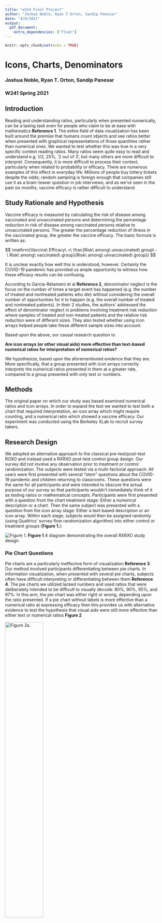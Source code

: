 ```yaml
---
title: "w214 Final Project"
author: "Joshua Noble, Ryan T Orton, Sandip Panesar"
date: "4/8/2021"
output: 
  pdf_document:
    extra_dependencies: ["float"]
---
```


```r
knitr::opts_chunk$set(echo = TRUE)
```

# Icons, Charts, Denominators
### Joshua Noble, Ryan T. Orton, Sandip Panesar
### W241 Spring 2021


## Introduction

Reading and understanding ratios, particularly when presented numerically, can be a taxing task even for people who claim to be at ease with mathematics **Reference 1**. The entire field of data visualization has been built around the premise that humans count objects and see ratios better when presented with graphical representations of those quantities rather than numerical ones. We wanted to test whether this was true in a very specific context reading ratios. Many ratios seem quite easy to read and understand e.g. 1/2, 25%, ‘2 out of 3’, but many others are more difficult to interpret. Consequently, it is more difficult to process their context, particularly when related to probability or efficacy. There are numerous examples of this effect in everyday life: Millions of people buy lottery tickets despite the odds; random sampling is foreign enough that companies still use it as a brain-teaser question in job interviews; and as we’ve seen in the past six months, vaccine efficacy is rather difficult to understand.

## Study Rationale and Hypothesis

Vaccine efficacy is measured by calculating the risk of disease among vaccinated and unvaccinated persons and determining the percentage reduction in risk of disease among vaccinated persons relative to unvaccinated persons. The greater the percentage reduction of illness in the vaccinated group, the greater the vaccine efficacy. The basic formula is written as:

$$
\mathrm{Vaccine\ Efficacy\ =\ \frac{Risk\ among\ unvaccinated\ group\ -\ Risk\ among\ vaccinated\ group}{Risk\ among\ unvaccinated\ group}}
$$

It is unclear exactly how well this is understood, however. Certainly the COVID-19 pandemic has provided us ample opportunity to witness how these efficacy results can be confusing.

According to Garcia-Retamero et al **Reference 2**, denominator neglect is the focus on the number of times a target event has happened (e.g. the number of treated and nontreated patients who die) without considering the overall number of opportunities for it to happen (e.g. the overall number of treated and nontreated patients). In their 2 studies, the authors' addressed the effect of denominator neglect in problems involving treatment risk reduction where samples of treated and non-treated patients and the relative risk reduction were of different sizes. They also tested whether using icon arrays helped people take these different sample sizes into account. 

Based upon the above, our causal research question is:

**Are icon arrays (or other visual aids) more effective than text-based numerical ratios for interpretation of numerical ratios?**

We hypothesize, based upon the aforementioned evidence that they are. More specifically, that a group presented with icon arrays correctly interprets the numerical ratios presented in them at a greater rate, compared to a group presented with only text or numbers.

## Methods

The original paper on which our study was based examined numerical ratios and icon arrays. In order to expand the test we wanted to test both a chart that required interpretation, an icon array which might require counting, and a numerical ratio which showed a vaccine efficacy. Our experiment was conducted using the Berkeley XLab to recruit survey takers.

## Research Design

We adopted an alternative approach to the classical pre-test/post-test ROXO and instead used a RXRXO post-test control group design. Our survey did not involve any observation prior to treatment or control randomization. The subjects were tested via a multi-factorial approach: All users were first presented with several "stem" questions about the COVID-19 pandemic and children returning to classrooms. These questions were the same for all participants and were intended to obscure the actual purpose of our survey so that participants wouldn't immediately think of it as testing ratios or mathematical concepts. Participants were first presented with a question from the chart treatment stage: Either a numerical description or a chart. Then the same subject was presented with a question from the icon array stage: Either a text-based description or an icon array. Within each stage, subjects would then be assigned randomly (using Qualtrics' survey flow randomization algorithm) into either control or treatment groups (**Figure 1.**):

![Figure 1.](images/roxo.png)
**Figure 1** A diagram demonstrating the overall RXRXO study design.

### Pie Chart Questions

Pie charts are a particularly ineffective form of visualization **Reference 3**. Our method involved participants differentiating between pie charts. In information visualization, when presented with several pie charts, subjects often have difficult interpreting or differentiating between them **Reference 4**. The pie charts we utilized lacked numbers and used ratios that were deliberately intended to be difficult to visually decode: 80%, 90%, 95%, and 97%. In this arm, the pie chart was either right or wrong, depending upon the ratio presented. If a pie chart without labels is more effective than a numerical ratio at expressing efficacy then this provides us with alternative evidence to test the hypothesis that visual aids were still more effective than either text or numerical ratios **Figure 2**

![Figure 2a.](images/3_97.png){width=50%}
![Figure 2b.](images/5_95.png){width=50%}

**Figure 2** a. A pie chart representing 97% efficacy, b. A pie chart representing 85% efficacy.

### Icon Array Questions

For the icon array questions, icon arrays were employed to test numerical ratios of efficacy against icon arrays that represented vaccine efficacy. These icon arrays differ from the pie chart pairings in that they contain countable quantities of different colored icons and thus can be more precise than the charts **Figure 3**. 

![Figure 3a.](images/array_1.png){width=50%}

![Figure 3b.](images/array_2.png){width=50%}

**Figure 3** a. Icon array representing the treatment group of a hypothetical vaccine trial, whereby 4 out of 200 (represented by red and black figures, respectively) contracted COVID-19 following vaccination. b. Icon array representing the control group of a hypothetical vaccine trial, whereby 10 out of 100 (represented by red and black figures, respectively) contracted COVID-19 following vaccination. Altogether, vaccine efficacy is 80%.

The 'correct' answer to the question presented to the icon array subjects is also significantly easier to interpret compared to those in the chart arm. The correct answer was always 'yes', i.e. the vaccine was efficacious at the 80% level.

## Confounding Variables

In addition to the study-specific data, we also acquired a range of demographic data of participants. Numerous factors may affect the responses to our questions, namely how well subjects were able to understand them. These include age, level of educational attainment and English as a second language (ESL) status. We therefore kept data from the Berkeley Xlab experimental survey pertaining to these factors for use in analysis. 

## Analytic Plan

> 1. Descriptive statistics.
> 2. Group-based Statistical Tests (Chi-Squared).
> 3. Regression Analysis with and without potential control features. 

## Pilot Data

We ran a pilot study using Qualitrics which received 19 valid responses. This survey was open for approximately 10 days. The structure of the Pilot survey contained two arms which tested a chart against a numerator/denominator numerical representation and an icon array against a numerator/denominator numerical representation. We didn't collect demographic data from respondents. The accuracy of responses to the two questions is shown below: 

![Pilot Study Results](images/pilot_table.png)

The pilot study was not large enough to provide reliable sample sizes but it did provide confirmation that our survey itself was working as intended.

In the chart treatment group, users answered correctly 85.7% of the time, while in the control they answered 83.3% of the time. **Table 1.**.

![Table 1.](images/pilot_table.png)


The pilot study was not large enough to provide reliable sample sizes but it did provide confirmation that our survey itself was working as intended.

## Results 

The overall breakdown of our study is provided in **Figure 4.**. In all there were 309 respondents. 45 subjects were lost to attrition (test-stage surveys, failure to complete). For the first question, 131 subjects were presented with the pie-chart (treatment group) and 133 subjects were presented with the text control question. For the second question, 128 subjects were presented with the icon array (treatment group), 128 subjects were presented with the text control question. 

![Figure 4.](images/StudyFlow.png)

**Figure 4.** A diagram demonstrating the study flow and numbers of respondents for each respective control and treatment stage. 

### Stem Questions

These were asked mainly as a distractor for subjects, prior to being presented with the questions of interest. The results are presented in **Table 2.**

![Table 2.](images/stems.png) 

### Demographics

Regarding relevant demographics, participant age ranged from 18 to 54, with a mean age of 23.5 (standard deviation 5.5). Relevant demographics of the test subjects are presented, grouped by educational level in **Table 3.**.

![Table 3.](images/demographics.png) 

Approximately half of the respondents had completed some college (likely undergraduate students), a quarter had completed their undergraduate studies, while only 8% progressed onto further education. 16% of respondents had no college. Interestingly, the majority of respondents in all educational groups were ESL students, with over 4/5 of postgraduate respondents reporting ESL status. 

### Between-Group Comparison

**Table 4.** summarizes the responses received for the first set of questions, where the subjects were exposed to either the text or the pie chart. 83.5% of those in the control answered the question correctly, while only 68.9% in the treatment did. As these data were categorical, consisted of counts between groups, and were generated through random sampling we utilized a $\chi^2$ test to determine if the proportion of right and wrong answers was significantly different between groups. The $\chi^2$ value was 7.42 and had a p-value of 0.006, indicating a highly significant difference. 

![Table 4.](images/chart_matrix.png) 

**Table 5.** summarizes the responses received for the second set of questions, where the subjects were exposed to either the text or the icon array. 84.4% of those in the control answered the question correctly, while 93.8% in the treatment did. As these data were categorical, consisted of counts between groups, and were generated through random sampling we utilized a $\chi^2$ test to determine if the proportion of right and wrong answers was significantly different between groups. The $\chi^2$ value was 5.80 and had a p-value of 0.0160, indicating a significant difference at the 5% level. 

![Table 5.](images/array_matrix.png)

To summarize, the treatment arm of the chart control group had a higher proportion of incorrect answers compared to the control arm, while the treatment arm of the icon array group had a higher proportion of correct answers compared to the controls. These differences were significant at the 5% level at least, confirming our original hypothesis. Nevertheless, the $\chi^2$ approach cannot control for the additional demographic factors that we identified as potentially being relevant, so regression analysis may offer further insight by allowing us to control for these factors.  

### Regression Analysis

The most basic model regresses the proportion of correct answers in both groups on :

\begin{table}[H] \centering 
  \label{Simple Model} 
\begin{tabular}{@{\extracolsep{5pt}}lc} 
\\[-1.8ex]\hline 
\hline \\[-1.8ex] 
 & \multicolumn{1}{c}{\textit{Dependent variable:}} \\ 
\cline{2-2} 
\\[-1.8ex] & all\_q\_right \\ 
\hline \\[-1.8ex] 
 q1\_treat & $-$0.014 \\ 
  & (0.070) \\ 
  & \\ 
 q2\_treat & 0.150$^{**}$ \\ 
  & (0.069) \\ 
  & \\ 
 Constant & 1.551$^{***}$ \\ 
  & (0.064) \\ 
  & \\ 
\hline \\[-1.8ex] 
Observations & 264 \\ 
R$^{2}$ & 0.018 \\ 
Adjusted R$^{2}$ & 0.011 \\ 
Residual Std. Error & 0.557 (df = 261) \\ 
F Statistic & 2.454$^{*}$ (df = 2; 261) \\ 
\hline 
\hline \\[-1.8ex] 
\textit{Note:}  & \multicolumn{1}{r}{$^{*}$p$<$0.1; $^{**}$p$<$0.05; $^{***}$p$<$0.01} \\ 
\end{tabular} 
\end{table} \


Our second model regresses the response for each arm of the study against being in the respective treatment group and the education level of the participant.

\begin{table}[H] \centering 
  \label{Participant Education Level} 
\begin{tabular}{@{\extracolsep{5pt}}lcc} 
\\[-1.8ex]\hline 
\hline \\[-1.8ex] 
 & \multicolumn{2}{c}{\textit{Dependent variable:}} \\ 
\cline{2-3} 
\\[-1.8ex] & q1\_right & q2\_right \\ 
\\[-1.8ex] & (1) & (2)\\ 
\hline \\[-1.8ex] 
 q1\_treat & $-$0.087 &  \\ 
  & (0.055) &  \\ 
  & & \\ 
 q2\_treat &  & 0.110$^{***}$ \\ 
  &  & (0.039) \\ 
  & & \\ 
 as.factor(Edu\_Level)Bachelor's degree & 0.035 & $-$0.072 \\ 
  & (0.110) & (0.078) \\ 
  & & \\ 
 as.factor(Edu\_Level)No college & 0.093 & $-$0.204$^{**}$ \\ 
  & (0.118) & (0.083) \\ 
  & & \\ 
 as.factor(Edu\_Level)Some college & 0.178$^{*}$ & $-$0.136$^{*}$ \\ 
  & (0.103) & (0.073) \\ 
  & & \\ 
 Constant & 0.656$^{***}$ & 0.953$^{***}$ \\ 
  & (0.099) & (0.070) \\ 
  & & \\ 
\hline \\[-1.8ex] 
Observations & 264 & 264 \\ 
R$^{2}$ & 0.031 & 0.054 \\ 
Adjusted R$^{2}$ & 0.016 & 0.039 \\ 
Residual Std. Error (df = 259) & 0.441 & 0.312 \\ 
F Statistic (df = 4; 259) & 2.087$^{*}$ & 3.678$^{***}$ \\ 
\hline 
\hline \\[-1.8ex] 
\textit{Note:}  & \multicolumn{2}{r}{$^{*}$p$<$0.1; $^{**}$p$<$0.05; $^{***}$p$<$0.01} \\ 
\end{tabular} 
\end{table} 

We anticipated that the age of the participants might be a confounding factor and so regressed the test scores against the reported age from survey takers

\begin{table}[H] \centering 
  \label{Score regressed by Age} 
\begin{tabular}{@{\extracolsep{5pt}}lc} 
\\[-1.8ex]\hline 
\hline \\[-1.8ex] 
 & \multicolumn{1}{c}{\textit{Dependent variable:}} \\ 
\cline{2-2} 
\\[-1.8ex] & all\_q\_right \\ 
\hline \\[-1.8ex] 
 Birthyear & $-$0.002 \\ 
  & (0.006) \\ 
  & \\ 
 Constant & 1.674$^{***}$ \\ 
  & (0.152) \\ 
  & \\ 
\hline \\[-1.8ex] 
Observations & 257 \\ 
R$^{2}$ & 0.0002 \\ 
Adjusted R$^{2}$ & $-$0.004 \\ 
Residual Std. Error & 0.536 (df = 255) \\ 
F Statistic & 0.061 (df = 1; 255) \\ 
\hline 
\hline \\[-1.8ex] 
\textit{Note:}  & \multicolumn{1}{r}{$^{*}$p$<$0.1; $^{**}$p$<$0.05; $^{***}$p$<$0.01} \\ 
\end{tabular} 
\end{table}


Another possible confounding factor we anticipated was whether participants had English as a first language.

\begin{table}[H] \centering 
  \label{Score regressed by ESL} 
\begin{tabular}{@{\extracolsep{5pt}}lc} 
\\[-1.8ex]\hline 
\hline \\[-1.8ex] 
 & \multicolumn{1}{c}{\textit{Dependent variable:}} \\ 
\cline{2-2} 
\\[-1.8ex] & all\_q\_right \\ 
\hline \\[-1.8ex] 
 q1\_treat & $-$0.012 \\ 
  & (0.070) \\ 
  & \\ 
 q2\_treat & 0.150$^{**}$ \\ 
  & (0.069) \\ 
  & \\ 
 as.factor(ESL == "Yes") & 0.038 \\ 
  & (0.079) \\ 
  & \\ 
 Constant & 1.522$^{***}$ \\ 
  & (0.089) \\ 
  & \\ 
\hline \\[-1.8ex] 
Observations & 264 \\ 
R$^{2}$ & 0.019 \\ 
Adjusted R$^{2}$ & 0.008 \\ 
Residual Std. Error & 0.557 (df = 260) \\ 
F Statistic & 1.707 (df = 3; 260) \\ 
\hline 
\hline \\[-1.8ex] 
\textit{Note:}  & \multicolumn{1}{r}{$^{*}$p$<$0.1; $^{**}$p$<$0.05; $^{***}$p$<$0.01} \\ 
\end{tabular} 
\end{table} 


Finally, we built a fully saturated model including all of our confounding factors:

\begin{table}[H] \centering 
  \label{Fully saturated} 
\begin{tabular}{@{\extracolsep{5pt}}lc} 
\\[-1.8ex]\hline 
\hline \\[-1.8ex] 
 & \multicolumn{1}{c}{\textit{Dependent variable:}} \\ 
\cline{2-2} 
\\[-1.8ex] & all\_q\_right \\ 
\hline \\[-1.8ex] 
 q1\_treat & $-$0.032 \\ 
  & (0.070) \\ 
  & \\ 
 q2\_treat & 0.097 \\ 
  & (0.069) \\ 
  & \\ 
 as.factor(ESL == "Yes") & $-$0.012 \\ 
  & (0.075) \\ 
  & \\ 
 Birthyear & 0.00001 \\ 
  & (0.007) \\ 
  & \\ 
 as.factor(Edu\_Level)Bachelor's degree & $-$0.031 \\ 
  & (0.141) \\ 
  & \\ 
 as.factor(Edu\_Level)No college & $-$0.073 \\ 
  & (0.165) \\ 
  & \\ 
 as.factor(Edu\_Level)Some college & 0.063 \\ 
  & (0.137) \\ 
  & \\ 
 Constant & 1.600$^{***}$ \\ 
  & (0.245) \\ 
  & \\ 
\hline \\[-1.8ex] 
Observations & 257 \\ 
R$^{2}$ & 0.020 \\ 
Adjusted R$^{2}$ & $-$0.008 \\ 
Residual Std. Error & 0.537 (df = 249) \\ 
F Statistic & 0.718 (df = 7; 249) \\ 
\hline 
\hline \\[-1.8ex] 
\textit{Note:}  & \multicolumn{1}{r}{$^{*}$p$<$0.1; $^{**}$p$<$0.05; $^{***}$p$<$0.01} \\ 
\end{tabular} 
\end{table} 




## References

2. [Do Icon Arrays Help Reduce Denominator Neglect?]
3. [(William S. Cleveland, The Elements of Graphing Data, Hobart Press, 1994]
4. (Edward Tufte, The Visual Display of Quantitative Information, Graphics Press, 1983, p. 178.)

